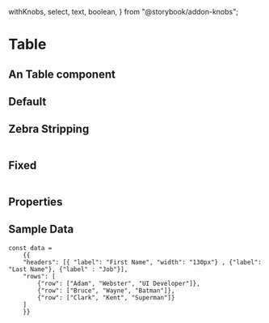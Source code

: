   withKnobs,
  select,
  text,
  boolean,
} from "@storybook/addon-knobs";

<Meta title="FusedComponents / Table" component={Table} />

# Table

## An Table component

## Default

<Preview>
  <Story name="table">
    <Table
    data={SampleData}
    />
    </Story>
</Preview>

## Zebra Stripping

<Preview>
    <Table
        tableHeaderBGColor={color.dark}
        tableHeaderTextColor={color.light}
    data={SampleData}
    headerBorder={false}
    zebraStripping
    />
</Preview>

## Fixed

<Preview>
 <Table
    data={SampleDataFixed}
    freezeFirstColumn
    tableHeaderBGColor={color.medium}
    />
  </Preview>

## Properties

<Props of={Table} />

## Sample Data 

    const data = 
        {{
        "headers": [{ "label": "First Name", "width": "130px"} , {"label": "Last Name"}, {"label" : "Job"}],
        "rows": [
            {"row": ["Adam", "Webster", "UI Developer"]},
            {"row": ["Bruce", "Wayne", "Batman"]},
            {"row": ["Clark", "Kent", "Superman"]}
        ]
        }}
